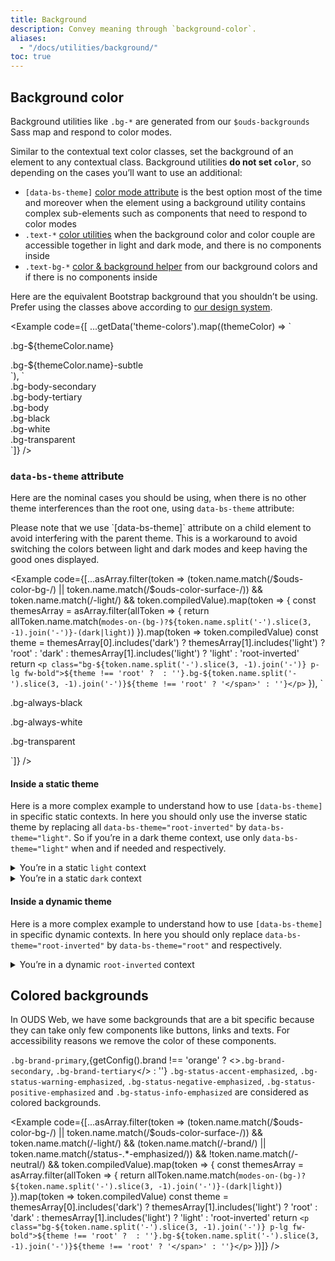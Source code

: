 ```yaml
---
title: Background
description: Convey meaning through `background-color`.
aliases:
  - "/docs/utilities/background/"
toc: true
---
```



<Callout type="info" name="warning-color-assistive-technologies" />

## Background color

Background utilities like `.bg-*` are generated from our `$ouds-backgrounds` Sass map and respond to color modes.

Similar to the contextual text color classes, set the background of an element to any contextual class. Background utilities **do not set `color`**, so depending on the cases you’ll want to use an additional:
* `[data-bs-theme]` [color mode attribute]([[docsref:/customize/color-modes#how-to-use]]) is the best option most of the time and moreover when the element using a background utility contains complex sub-elements such as components that need to respond to color modes
* `.text-*` [color utilities]([[docsref:/utilities/colors]]) when the background color and color couple are accessible together in light and dark mode, and there is no components inside
* `.text-bg-*` [color & background helper]([[docsref:/helpers/color-background]]) from our background colors and if there is no components inside

<BootstrapCompatibility>

Here are the equivalent Bootstrap background that you shouldn’t be using. Prefer using the classes above according to [our design system]([[config:ouds.web]]).

<Example code={[
  ...getData('theme-colors').map((themeColor) => `<div class="p-3 mb-2 bg-${themeColor.name} text-bg-${themeColor.name}">.bg-${themeColor.name}</div>
<div class="p-3 mb-2 bg-${themeColor.name}-subtle text-${themeColor.name}-emphasis">.bg-${themeColor.name}-subtle</div>`),
  `<div class="p-3 mb-2 bg-body-secondary">.bg-body-secondary</div>
<div class="p-3 mb-2 bg-body-tertiary">.bg-body-tertiary</div>
<div class="p-3 mb-2 bg-body text-body">.bg-body</div>
<div class="p-3 mb-2 bg-black text-white">.bg-black</div>
<div class="p-3 mb-2 bg-white text-black">.bg-white</div>
<div class="p-3 mb-2 bg-transparent text-body">.bg-transparent</div>`]} />

</BootstrapCompatibility>

### `data-bs-theme` attribute

Here are the nominal cases you should be using, when there is no other theme interferences than the root one, using `data-bs-theme` attribute:

<Callout type="info">
Please note that we use `[data-bs-theme]` attribute on a child element to avoid interfering with the parent theme. This is a workaround to avoid switching the colors between light and dark modes and keep having the good ones displayed.
</Callout>

<Example code={[...asArray.filter(token => (token.name.match(/\$ouds-color-bg-/) || token.name.match(/\$ouds-color-surface-/)) && token.name.match(/-light/) && token.compiledValue).map(token => {
    const themesArray = asArray.filter(allToken => {
      return allToken.name.match(`modes-on-(bg-)?${token.name.split('-').slice(3, -1).join('-')}-(dark|light)`)
    }).map(token => token.compiledValue)
    const theme = themesArray[0].includes('dark')
      ? themesArray[1].includes('light')
        ? 'root'
        : 'dark'
      : themesArray[1].includes('light')
        ? 'light'
        : 'root-inverted'
    return `<p class="bg-${token.name.split('-').slice(3, -1).join('-')} p-lg fw-bold">${theme !== 'root' ? `<span data-bs-theme="${theme}">` : ''}.bg-${token.name.split('-').slice(3, -1).join('-')}${theme !== 'root' ? '</span>' : ''}</p>`
  }),
  `<p class="bg-always-black p-lg fw-bold"><span data-bs-theme="dark">.bg-always-black</span></p>
  <p class="bg-always-white p-lg fw-bold"><span data-bs-theme="light">.bg-always-white</span></p>
  <p class="bg-transparent p-lg fw-bold">.bg-transparent</p>`]} />

#### Inside a static theme

Here is a more complex example to understand how to use `[data-bs-theme]` in specific static contexts. In here you should only use the inverse static theme by replacing all `data-bs-theme="root-inverted"` by `data-bs-theme="light"`. So if you’re in a dark theme context, use only `data-bs-theme="light"` when and if needed and respectively.

<details class="mb-lg px-sm">
  <summary class="py-sm">You’re in a static <code>light</code> context</summary>

<Example class="p-none" code={[`<div class="bg-always-white p-lg">
    <div data-bs-theme="light">`,
  ...asArray.filter(token => (token.name.match(/\$ouds-color-bg-/) || token.name.match(/\$ouds-color-surface-/)) && token.name.match(/-light/) && token.compiledValue).map(token => {
    const themesArray = asArray.filter(allToken => {
      return allToken.name.match(`modes-on-(bg-)?${token.name.split('-').slice(3, -1).join('-')}-(dark|light)`)
    }).map(token => token.compiledValue)
    const theme = themesArray[1].includes('light')
      ? 'light'
      : 'dark'
    return `    <p class="bg-${token.name.split('-').slice(3, -1).join('-')} p-lg fw-bold">${theme !== 'light' ? `<span data-bs-theme="${theme}">` : ''}.bg-${token.name.split('-').slice(3, -1).join('-')}${theme !== 'light' ? '</span>' : ''}</p>`
  }),
  `    <p class="bg-always-black p-lg fw-bold"><span data-bs-theme="dark">.bg-always-black</span></p>
      <p class="bg-always-white p-lg fw-bold"><span data-bs-theme="light">.bg-always-white</span></p>
      <p class="bg-transparent p-lg fw-bold">.bg-transparent</p>`,
  `  </div>
  </div>`]} />

</details>

<details class="mb-lg px-sm">
  <summary class="py-sm">You’re in a static <code>dark</code> context</summary>

<Example class="p-none" code={[`<div class="bg-always-black p-lg">
    <div data-bs-theme="dark">`,
  ...asArray.filter(token => (token.name.match(/\$ouds-color-bg-/) || token.name.match(/\$ouds-color-surface-/)) && token.name.match(/-light/) && token.compiledValue).map(token => {
    const themesArray = asArray.filter(allToken => {
      return allToken.name.match(`modes-on-(bg-)?${token.name.split('-').slice(3, -1).join('-')}-(dark|light)`)
    }).map(token => token.compiledValue)
    const theme = themesArray[0].includes('dark')
      ? 'dark'
      : 'light'
    return `    <p class="bg-${token.name.split('-').slice(3, -1).join('-')} p-lg fw-bold">${theme !== 'dark' ? `<span data-bs-theme="${theme}">` : ''}.bg-${token.name.split('-').slice(3, -1).join('-')}${theme !== 'dark' ? '</span>' : ''}</p>`
  }),
  `    <p class="bg-always-black p-lg fw-bold"><span data-bs-theme="dark">.bg-always-black</span></p>
      <p class="bg-always-white p-lg fw-bold"><span data-bs-theme="light">.bg-always-white</span></p>
      <p class="bg-transparent p-lg fw-bold">.bg-transparent</p>`,
  `  </div>
  </div>`]} />

</details>

#### Inside a dynamic theme

Here is a more complex example to understand how to use `[data-bs-theme]` in specific dynamic contexts. In here you should only replace `data-bs-theme="root-inverted"` by `data-bs-theme="root"` and respectively.

<details class="mb-lg px-sm">
  <summary class="py-sm">You’re in a dynamic <code>root-inverted</code> context</summary>

<Example class="p-none" code={[`<div class="bg-status-neutral-emphasized p-lg">
    <div data-bs-theme="root-inverted">`,
  ...asArray.filter(token => (token.name.match(/\$ouds-color-bg-/) || token.name.match(/\$ouds-color-surface-/)) && token.name.match(/-light/) && token.compiledValue).map(token => {
    const themesArray = asArray.filter(allToken => {
      return allToken.name.match(`modes-on-(bg-)?${token.name.split('-').slice(3, -1).join('-')}-(dark|light)`)
    }).map(token => token.compiledValue)
    const theme = themesArray[0].includes('dark')
      ? themesArray[1].includes('light')
        ? 'root-inverted'
        : 'dark'
      : themesArray[1].includes('light')
        ? 'light'
        : 'root'
    return `    <p class="bg-${token.name.split('-').slice(3, -1).join('-')} p-lg fw-bold">${theme !== 'root-inverted' ? `<span data-bs-theme="${theme}">` : ''}.bg-${token.name.split('-').slice(3, -1).join('-')}${theme !== 'root-inverted' ? '</span>' : ''}</p>`
  }),
  `    <p class="bg-always-black p-lg fw-bold"><span data-bs-theme="dark">.bg-always-black</span></p>
      <p class="bg-always-white p-lg fw-bold"><span data-bs-theme="light">.bg-always-white</span></p>
      <p class="bg-transparent p-lg fw-bold">.bg-transparent</p>`,
  `  </div>
  </div>`]} />

</details>

## Colored backgrounds

In OUDS Web, we have some backgrounds that are a bit specific because they can take only few components like buttons, links and texts. For accessibility reasons we remove the color of these components.

`.bg-brand-primary`,{getConfig().brand !== 'orange' ? <><code>.bg-brand-secondary</code>, <code>.bg-brand-tertiary</code></> : ''} `.bg-status-accent-emphasized`, `.bg-status-warning-emphasized`, `.bg-status-negative-emphasized`, `.bg-status-positive-emphasized` and `.bg-status-info-emphasized` are considered as colored backgrounds.

<Example code={[...asArray.filter(token => (token.name.match(/\$ouds-color-bg-/) || token.name.match(/\$ouds-color-surface-/)) && token.name.match(/-light/) && (token.name.match(/-brand/) || token.name.match(/status-.*-emphasized/)) && !token.name.match(/-neutral/) && token.compiledValue).map(token => {
    const themesArray = asArray.filter(allToken => {
      return allToken.name.match(`modes-on-(bg-)?${token.name.split('-').slice(3, -1).join('-')}-(dark|light)`)
    }).map(token => token.compiledValue)
    const theme = themesArray[0].includes('dark')
      ? themesArray[1].includes('light')
        ? 'root'
        : 'dark'
      : themesArray[1].includes('light')
        ? 'light'
        : 'root-inverted'
    return `<p class="bg-${token.name.split('-').slice(3, -1).join('-')} p-lg fw-bold">${theme !== 'root' ? `<span data-bs-theme="${theme}">` : ''}.bg-${token.name.split('-').slice(3, -1).join('-')}${theme !== 'root' ? '</span>' : ''}</p>`
  })]} />
